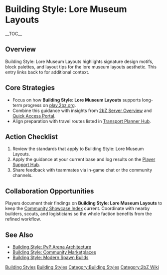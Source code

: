 {{Short description|Building Style: Lore Museum Layouts highlights signature design motifs, block palettes, and layout tips for the lore museum layouts aesthetic}}
= Building Style: Lore Museum Layouts =
{{2bZ Navbox}}
__TOC__

== Overview ==
Building Style: Lore Museum Layouts highlights signature design motifs, block palettes,
and layout tips for the lore museum layouts aesthetic. This entry links back to
[[Category:Building Styles|Building Styles]] for additional context.

== Core Strategies ==
* Focus on how '''Building Style: Lore Museum Layouts''' supports long-term progress on [[play.2bz.org]].
* Combine this guidance with insights from [[2bZ Server Overview]] and [[Quick Access Portal]].
* Align preparation with travel routes listed in [[Transport Planner Hub]].

== Action Checklist ==
# Review the [[Category:Building Styles|Building Styles]] standards that apply to Building Style: Lore Museum Layouts.
# Apply the guidance at your current base and log results on the [[Player Support Hub]].
# Share feedback with teammates via in-game chat or the community channels.

== Collaboration Opportunities ==
Players document their findings on '''Building Style: Lore Museum Layouts''' to keep the
[[Community Showcase Index]] current. Coordinate with nearby builders, scouts, and
logisticians so the whole faction benefits from the refined workflow.

== See Also ==
* [[Building Style: PvP Arena Architecture]]
* [[Building Style: Community Marketplaces]]
* [[Building Style: Modern Spawn Builds]]

[[Category:Building Styles]]
[[Category:2bZ Wiki]]
